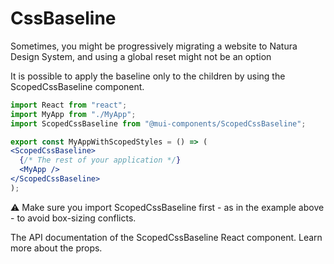 

<Meta title="Utilities/ScopedCSSBaseline" />

# CssBaseline

Sometimes, you might be progressively migrating a website to Natura Design System, and using a global reset might not be an option


It is possible to apply the baseline only to the children by using the ScopedCssBaseline component.

  
  ```jsx  
import React from "react";
import MyApp from "./MyApp";
import ScopedCssBaseline from "@mui-components/ScopedCssBaseline";

export const MyAppWithScopedStyles = () => (
  <ScopedCssBaseline>
    {/* The rest of your application */}
    <MyApp />
  </ScopedCssBaseline>
);
  ``` 
⚠️ Make sure you import ScopedCssBaseline first - as in the example above - to avoid box-sizing conflicts.

The API documentation of the ScopedCssBaseline React component. Learn more about the props.
